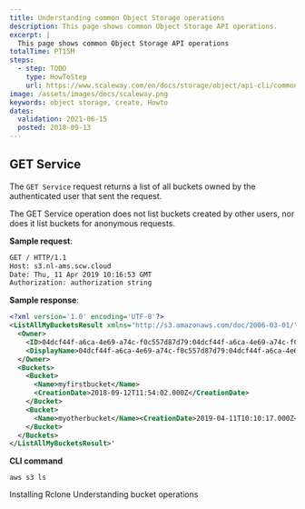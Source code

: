 ```yaml
---
title: Understanding common Object Storage operations
description: This page shows common Object Storage API operations.
excerpt: |
  This page shows common Object Storage API operations
totalTime: PT15M
steps:
  - step: TODO
    type: HowToStep
    url: https://www.scaleway.com/en/docs/storage/object/api-cli/common-operations
image: /assets/images/docs/scaleway.png
keywords: object storage, create, Howto
dates:
  validation: 2021-06-15
  posted: 2018-09-13
---
```



## GET Service

The `GET Service` request returns a list of all buckets owned by the authenticated user that sent the request.

The GET Service operation does not list buckets created by other users, nor does it list buckets for anonymous requests.

**Sample request**:
```sh no-copy
GET / HTTP/1.1
Host: s3.nl-ams.scw.cloud
Date: Thu, 11 Apr 2019 10:16:53 GMT
Authorization: authorization string
```

**Sample response**:
```xml no-copy
<?xml version='1.0' encoding='UTF-8'?>
<ListAllMyBucketsResult xmlns="http://s3.amazonaws.com/doc/2006-03-01/">
  <Owner>
    <ID>04dcf44f-a6ca-4e69-a74c-f0c557d87d79:04dcf44f-a6ca-4e69-a74c-f0c557d87d79</ID>
    <DisplayName>04dcf44f-a6ca-4e69-a74c-f0c557d87d79:04dcf44f-a6ca-4e69-a74c-f0c557d87d79</DisplayName>
  </Owner>
  <Buckets>
    <Bucket>
      <Name>myfirstbucket</Name>
      <CreationDate>2018-09-12T11:54:02.000Z</CreationDate>
    </Bucket>
    <Bucket>
      <Name>myotherbucket</Name><CreationDate>2019-04-11T10:10:17.000Z</CreationDate>
    </Bucket>
  </Buckets>
</ListAllMyBucketsResult>'
```
**CLI command**
```
aws s3 ls
```
<Navigation title="See Also">
  <PreviousButton to="/storage/object/api-cli/installing-rclone/">Installing Rclone</PreviousButton>
  <NextButton to="/storage/object/api-cli/bucket-operations/">Understanding bucket operations</NextButton>
</Navigation>


